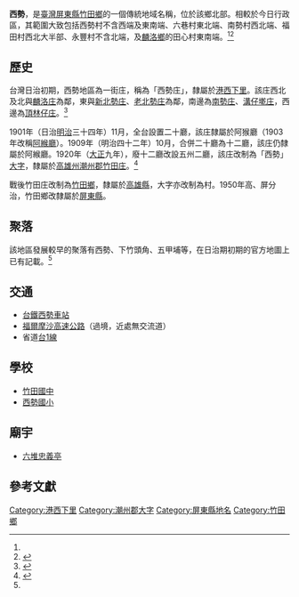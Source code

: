 {{noteTA　
|1 = zh-cn:庄; zh-hk:庄; zh-tw:庄;
}}
'''西勢'''，是[[臺灣|臺灣]][[屏東縣|屏東縣]][[竹田鄉|竹田鄉]]的一個傳統地域名稱，位於該鄉北部。相較於今日行政區，其範圍大致包括西勢村不含西端及東南端、六巷村東北端、南勢村西北端、福田村西北大半部、永豐村不含北端，及[[麟洛鄉|麟洛鄉]]的田心村東南端。<ref name="臺灣堡圖"/><ref name="竹田鄉地圖">{{cite book |title=屏東縣竹田鄉行政區域圖 |date=2005年10月 |publisher=中華民國內政部}}</ref>

==歷史==
台灣日治初期，西勢地區為一街庄，稱為「西勢庄」，隸屬於[[港西下里|港西下里]]。該庄西北及北與[[麟洛庄|麟洛庄]]為鄰，東與[[新北勢庄|新北勢庄]]、[[老北勢庄|老北勢庄]]為鄰，南邊為[[南勢_(屏東縣)|南勢庄]]、[[溝子墘_(屏東縣)|溝仔墘庄]]，西邊為[[頂林仔庄|頂林仔庄]]。<ref name="臺灣堡圖">{{cite book |title=臺灣堡圖 |date=1904年 |publisher=臺灣總督府}}</ref>

1901年（日治[[明治|明治]]三十四年）11月，全台設置二十廳，該庄隸屬於阿猴廳（1903年改稱[[阿緱廳|阿緱廳]]）。1909年（明治四十二年）10月，合併二十廳為十二廳，該庄仍隸屬於阿緱廳。1920年（[[大正|大正]]九年），廢十二廳改設五州二廳，該庄改制為「西勢」[[大字|大字]]，隸屬於[[高雄州|高雄州]][[潮州郡|潮州郡]][[竹田庄|竹田庄]]。<ref>{{cite book |editor=台灣總督府、台灣日日新報社合編 |title=新舊對照管轄便覽 |date=1921年 |publisher=成文出版社}}</ref>

戰後竹田庄改制為[[竹田鄉|竹田鄉]]，隸屬於[[高雄縣|高雄縣]]，大字亦改制為村。1950年高、屏分治，竹田鄉改隸屬於[[屏東縣|屏東縣]]。

==聚落==
該地區發展較早的聚落有西勢、下竹頭角、五甲埔等，在日治期初期的官方地圖上已有記載。<ref name="臺灣堡圖"/>

==交通==
*[[台鐵|台鐵]][[西勢車站|西勢車站]]
*[[福爾摩沙高速公路|福爾摩沙高速公路]]（過境，近處無交流道）
*省道[[台1線|台1線]]

==學校==
*[[竹田國中|竹田國中]]
*[[西勢國小|西勢國小]]

==廟宇==
*[[六堆忠義亭|六堆忠義亭]]

==參考文獻==
{{reflist}}

{{潮州郡}}

[[Category:港西下里|Category:港西下里]]
[[Category:潮州郡大字|Category:潮州郡大字]]
[[Category:屏東縣地名|Category:屏東縣地名]]
[[Category:竹田鄉|Category:竹田鄉]]